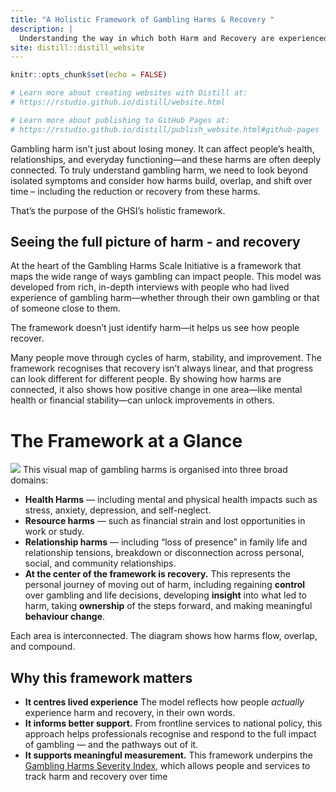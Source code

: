 ```yaml
---
title: "A Holistic Framework of Gambling Harms & Recovery "
description: |
  Understanding the way in which both Harm and Recovery are experienced
site: distill::distill_website
---
```


```r
knitr::opts_chunk$set(echo = FALSE)

# Learn more about creating websites with Distill at:
# https://rstudio.github.io/distill/website.html

# Learn more about publishing to GitHub Pages at:
# https://rstudio.github.io/distill/publish_website.html#github-pages

```

Gambling harm isn’t just about losing money. It can affect people’s health, relationships, and everyday functioning—and these harms are often deeply connected. To truly understand gambling harm, we need to look beyond isolated symptoms and consider how harms build, overlap, and shift over time – including the reduction or recovery from these harms. 


That’s the purpose of the GHSI’s holistic framework.

## Seeing the full picture of harm - and recovery

At the heart of the Gambling Harms Scale Initiative is a framework that maps the wide range of ways gambling can impact people. This model was developed from rich, in-depth interviews with people who had lived experience of gambling harm—whether through their own gambling or that of someone close to them.


The framework doesn’t just identify harm—it helps us see how people recover.


Many people move through cycles of harm, stability, and improvement. The framework recognises that recovery isn't always linear, and that progress can look different for different people. By showing how harms are connected, it also shows how positive change in one area—like mental health or financial stability—can unlock improvements in others.

# The Framework at a Glance

![](images/framework.png)
This visual map of gambling harms is organised into three broad domains:

-  **Health Harms** --- including mental and physical health impacts such as stress, anxiety, depression, and self-neglect.
-  **Resource harms** --- such as financial strain and lost opportunities in work or study.
-  **Relationship harms** --- including “loss of presence” in family life and relationship tensions, breakdown or disconnection across personal, social, and community relationships.
-  **At the center of the framework is recovery.** This represents the personal journey of moving out of harm, including regaining **control** over gambling and life decisions, developing **insight** into what led to harm, taking **ownership** of the steps forward, and making meaningful **behaviour change**. 

Each area is interconnected. The diagram shows how harms flow, overlap, and compound. 

## Why this framework matters

-  **It centres lived experience** The model reflects how people *actually* experience harm and recovery, in their own words.
-  **It informs better support.** From frontline services to national policy, this approach helps professionals recognise and respond to the full impact of gambling — and the pathways out of it.
-  **It supports meaningful measurement.** This framework underpins the [Gambling Harms Severity Index](GHSI_tools.html), which allows people and services to track harm and recovery over time
